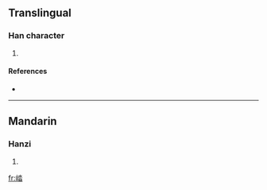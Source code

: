 ==Translingual==

===Han character===
{{Han char|rn=46|rad=山|as=08|sn=11|four=|canj=山水日 (UEA)}}

# {{defn|Han|sort=山08}}

====References====
* {{Han ref|kx=0313.030|dkj=08154|dj=0614.020|hdz=10780.050|uh=5D09|ud=23817}}

----

==Mandarin==

===Hanzi===
{{cmn-hanzi|pin=[[tà]] ([[ta4]])|wg=t'a<sup>4</sup>}}

# {{defn|Mandarin|sort=山08}}

[[fr:崉]]